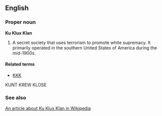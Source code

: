 ==English==

===Proper noun===
'''Ku Klux Klan'''

#A secret society that uses terrorism to promote white supremacy. It primarily operated in the southern United States of America during the mid-1900s.

====Related terms====
*[[KKK]]
KUNT KREW KLOSE

===See also===
[[w:Ku_Klux_Klan|An article about Ku Klux Klan in Wikipedia]]